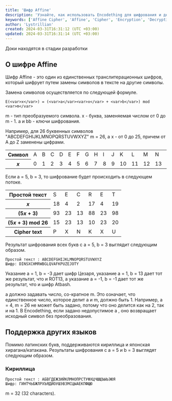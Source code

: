 ```yaml
---
title: 'Шифр Affine'
description: 'Узнайте, как использовать Encodething для шифрования и дешифрования шифра Affine'
keywords: ['Affine Cipher', 'Affine', 'Cipher', 'Encryption', 'Decryption', 'Encodething']
author: 'Lystrillian'
created: 2024-03-31T16:31:12 (UTC +03:00)
updated: 2024-03-31T16:31:14 (UTC +03:00)
---
```


<Callout type="warning">
  Доки находятся в стадии разработки
</Callout>

## О шифре Affine

Шифр Affine - это один из единственных транслитерационных шифров, который шифрует путем замены символов в тексте на другие символы.

Замена символов осуществляется по следующей формуле.

```
E(<var>x</var>) = (<var>a</var><var>x</var> + <var>b</var>) mod <var>m</var>
```

m - тип преобразуемого символа. x - буква, заменяемая числом от 0 до m - 1. a и bb - ключи шифрования.

Например, для 26 буквенных символов "ABCDEFGHIJKLMNOPQRSTUVWXYZ" m = 26, а x - от 0 до 25, причем от A до Z заменены цифрами.

<table><tbody><tr><th>Символ</th><td>A</td><td>B</td><td>C</td><td>D</td><td>E</td><td>F</td><td>G</td><td>H</td><td>I</td><td>J</td><td>K</td><td>L</td><td>M</td><td>N</td><td>O</td><td>P</td><td>Q</td><td>R</td><td>S</td><td>T</td><td>U</td><td>V</td><td>W</td><td>X</td><td>Y</td><td>Z</td></tr><tr><th><var>x</var></th><td>0</td><td>1</td><td>2</td><td>3</td><td>4</td><td>5</td><td>6</td><td>7</td><td>8</td><td>9</td><td>10</td><td>11</td><td>12</td><td>13</td><td>14</td><td>15</td><td>16</td><td>17</td><td>18</td><td>19</td><td>20</td><td>21</td><td>22</td><td>23</td><td>24</td><td>25</td></tr></tbody></table>

Если a = 5, b = 3, то шифрование будет происходить в следующем потоке.

<table><tbody><tr><th>Простой текст</th><td>S</td><td>E</td><td>C</td><td>R</td><td>E</td><td>T</td></tr><tr><th><var>x</var></th><td>18</td><td>4</td><td>2</td><td>17</td><td>4</td><td>19</td></tr><tr><th>(5<var>x</var> + 3)</th><td>93</td><td>23</td><td>13</td><td>88</td><td>23</td><td>98</td></tr><tr><th>(5<var>x</var> + 3) mod 26</th><td>15</td><td>23</td><td>13</td><td>10</td><td>23</td><td>20</td></tr><tr><th>Cipher text</th><td>P</td><td>X</td><td>N</td><td>K</td><td>X</td><td>U</td></tr></tbody></table>

Результат шифрования всех букв с a = 5, b = 3 выглядит следующим образом.

```
Простой текст : ABCDEFGHIJKLMNOPQRSTUVWXYZ
Шифр: DINSXCHMRWBGLQVAFKPUZEJOTY
```

Указание a = 1, b = -3 дает шифр Цезаря, указание a = 1, b = 13 дает тот же результат, что и ROT13, а указание a = -1, b = -1 дает тот же результат, что и шифр Atbash.

a должно задавать число, со-кратное m. Это означает, что единственное число, которое делит a и m, должно быть 1. Например, a = 4, m = 26 не может быть задано, потому что оно делится как на 2, так и на 1. В Encodething, если задано недопустимое a , оно возвращает исходный символ без преобразования.

## Поддержка других языков
Помимо латинских букв, поддерживаются кириллица и японская хирагана/катакана.
Результаты шифрования с a = 5 и b = 3 выглядят следующим образом.


### Кириллица

```
Простой текст : АБВГДЕЖЗИЙКЛМНОПРСТУФХЦЧШЩЪЫЬЭЮЯ
Шифр: ГИНТЧЬБЖЛРХЪЯДЙОУШЭВЗМСЦЫАЕКПФЩЮ
```

m = 32 (32 characters).

